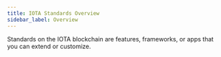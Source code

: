 ```yaml
---
title: IOTA Standards Overview
sidebar_label: Overview
---
```


Standards on the IOTA blockchain are features, frameworks, or apps that you can extend or customize.

<Cards>
	<Card title="Closed Loop Token" href="standards/closed-loop-token" />
	<Card title="Coin" href="standards/coin" />
	<Card title="Deepbook" href="standards/deepbook" />
	<Card title="Kiosk" href="standards/kiosk" />
	<Card title="Kiosk Apps" href="standards/kiosk-apps" />
	<Card title="IOTA Object Display" href="standards/display" />
	<Card title="Wallet Standard" href="standards/wallet-standard" />
</Cards>
